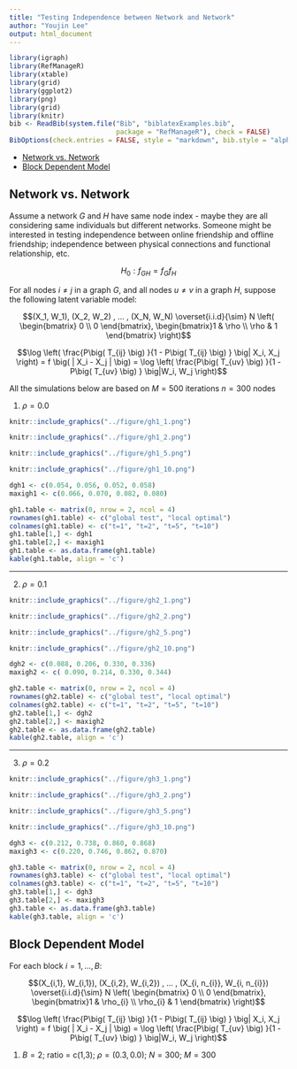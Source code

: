 ```yaml
---
title: "Testing Independence between Network and Network"
author: "Youjin Lee"
output: html_document
---
```


```r
library(igraph)
library(RefManageR)
library(xtable)
library(grid)
library(ggplot2)
library(png)
library(grid)
library(knitr)
bib <- ReadBib(system.file("Bib", "biblatexExamples.bib", 
                           package = "RefManageR"), check = FALSE)
BibOptions(check.entries = FALSE, style = "markdown", bib.style = "alphabetic", cite.style = 'alphabetic')
```

- [Network vs. Network](# Network vs. Network)
- [Block Dependent Model](# Block Dependent Model)


## Network vs. Network
<a name=" Network vs. Network"/>

Assume a network $G$ and $H$ have same node index - maybe they are all considering same individuals but different networks. Someone might be interested in testing independence between online friendship and offline friendship; independence between physical connections and functional relationship, etc. 

$$H_{0}: f_{GH}  = f_{G} f_{H}$$

For all nodes $i \neq j$ in a graph $G$, and all nodes $u \neq v$ in a graph $H$, suppose the following latent variable model:


$$(X_1, W_1), (X_2, W_2) , ... , (X_N, W_N)  \overset{i.i.d}{\sim} N \left( \begin{bmatrix} 0 \\ 0 \end{bmatrix}, \begin{bmatrix}1 & \rho \\ \rho & 1 \end{bmatrix}  \right)$$


$$\log \left( \frac{P\big( T_{ij} \big) }{1 - P\big( T_{ij}    \big) } \big| X_i, X_j \right) = f \big( | X_i - X_j |  \big) = \log \left( \frac{P\big( T_{uv} \big) }{1 - P\big( T_{uv}    \big) } \big|W_i, W_j   \right)$$



All the simulations below are based on $M = 500$ iterations $n=300$ nodes

(1) $\rho = 0.0$


```r
knitr::include_graphics("../figure/gh1_1.png")
```
```r
knitr::include_graphics("../figure/gh1_2.png")
```
```r
knitr::include_graphics("../figure/gh1_5.png")
```
```r
knitr::include_graphics("../figure/gh1_10.png")
```


```r
dgh1 <- c(0.054, 0.056, 0.052, 0.058)
maxigh1 <- c(0.066, 0.070, 0.082, 0.080)

gh1.table <- matrix(0, nrow = 2, ncol = 4)
rownames(gh1.table) <- c("global test", "local optimal")
colnames(gh1.table) <- c("t=1", "t=2", "t=5", "t=10")
gh1.table[1,] <- dgh1
gh1.table[2,] <- maxigh1
gh1.table <- as.data.frame(gh1.table)
kable(gh1.table, align = 'c')
```

<hr />

(2) $\rho = 0.1$

```r
knitr::include_graphics("../figure/gh2_1.png")
```
```r
knitr::include_graphics("../figure/gh2_2.png")
```
```r
knitr::include_graphics("../figure/gh2_5.png")
```
```r
knitr::include_graphics("../figure/gh2_10.png")
```


```r
dgh2 <- c(0.088, 0.206, 0.330, 0.336)
maxigh2 <- c( 0.090, 0.214, 0.330, 0.344)

gh2.table <- matrix(0, nrow = 2, ncol = 4)
rownames(gh2.table) <- c("global test", "local optimal")
colnames(gh2.table) <- c("t=1", "t=2", "t=5", "t=10")
gh2.table[1,] <- dgh2
gh2.table[2,] <- maxigh2
gh2.table <- as.data.frame(gh2.table)
kable(gh2.table, align = 'c')
```

<hr />

(3) $\rho = 0.2$


```r
knitr::include_graphics("../figure/gh3_1.png")
```
```r
knitr::include_graphics("../figure/gh3_2.png")
```
```r
knitr::include_graphics("../figure/gh3_5.png")
```
```r
knitr::include_graphics("../figure/gh3_10.png")
```


```r
dgh3 <- c(0.212, 0.738, 0.860, 0.868)
maxigh3 <- c(0.220, 0.746, 0.862, 0.870)

gh3.table <- matrix(0, nrow = 2, ncol = 4)
rownames(gh3.table) <- c("global test", "local optimal")
colnames(gh3.table) <- c("t=1", "t=2", "t=5", "t=10")
gh3.table[1,] <- dgh3
gh3.table[2,] <- maxigh3
gh3.table <- as.data.frame(gh3.table)
kable(gh3.table, align = 'c')
```



## Block Dependent Model
<a name=" Block Dependent Model"/>

For each block $i = 1,... , B:$

$$(X_{i,1}, W_{i,1}), (X_{i,2}, W_{i,2}) , ... , (X_{i, n_{i}}, W_{i, n_{i}})  \overset{i.i.d}{\sim} N \left( \begin{bmatrix} 0 \\ 0 \end{bmatrix}, \begin{bmatrix}1 & \rho_{i} \\ \rho_{i} & 1 \end{bmatrix}  \right)$$


$$\log \left( \frac{P\big( T_{ij} \big) }{1 - P\big( T_{ij}    \big) } \big| X_i, X_j \right) = f \big( | X_i - X_j |  \big) = \log \left( \frac{P\big( T_{uv} \big) }{1 - P\big( T_{uv}    \big) } \big|W_i, W_j   \right)$$


(1) $B = 2$; ratio = c(1,3); $\rho =(0.3, 0.0);$ $N=300;$ $M =300$




